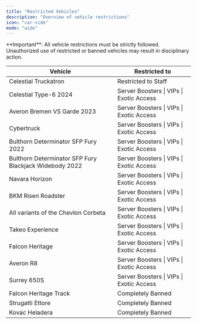 ```yaml
---
title: "Restricted Vehicles"
description: "Overview of vehicle restrictions"
icon: "car-side"
mode: "wide"
---
```


<Note>
  **Important**: All vehicle restrictions must be strictly followed. Unauthorized use of restricted or banned vehicles may result in disciplinary action.
</Note>

<table className="w-full border-collapse">
  <thead>
    <tr className="bg-gray-900/50">
      <th className="px-6 py-4 text-left text-base font-semibold text-gray-200 border border-gray-700">
        Vehicle
      </th>
      <th className="px-6 py-4 text-left text-base font-semibold text-gray-200 border border-gray-700">
        Restricted to
      </th>
    </tr>
  </thead>
  <tbody>
    <tr>
      <td className="px-6 py-4 text-base text-gray-300 border border-gray-700">
        Celestial Truckatron
      </td>
      <td className="px-6 py-4 text-base border border-gray-700">
        <span className="text-blue-400">Restricted to Staff</span>
      </td>
    </tr>
    <tr>
      <td className="px-6 py-4 text-base text-gray-300 border border-gray-700">
        Celestial Type-6 2024
      </td>
      <td className="px-6 py-4 text-base border border-gray-700">
        <span className="text-pink-400">Server Boosters</span> | <span className="text-purple-400">VIPs</span> | <span className="text-orange-400">Exotic Access</span>
      </td>
    </tr>
    <tr>
      <td className="px-6 py-4 text-base text-gray-300 border border-gray-700">
        Averon Bremen VS Garde 2023
      </td>
      <td className="px-6 py-4 text-base border border-gray-700">
        <span className="text-pink-400">Server Boosters</span> | <span className="text-purple-400">VIPs</span> | <span className="text-orange-400">Exotic Access</span>
      </td>
    </tr>
    <tr>
      <td className="px-6 py-4 text-base text-gray-300 border border-gray-700">
        Cybertruck
      </td>
      <td className="px-6 py-4 text-base border border-gray-700">
        <span className="text-pink-400">Server Boosters</span> | <span className="text-purple-400">VIPs</span> | <span className="text-orange-400">Exotic Access</span>
      </td>
    </tr>
    <tr>
      <td className="px-6 py-4 text-base text-gray-300 border border-gray-700">
        Bulthorn Determinator SFP Fury 2022
      </td>
      <td className="px-6 py-4 text-base border border-gray-700">
        <span className="text-pink-400">Server Boosters</span> | <span className="text-purple-400">VIPs</span> | <span className="text-orange-400">Exotic Access</span>
      </td>
    </tr>
    <tr>
      <td className="px-6 py-4 text-base text-gray-300 border border-gray-700">
        Bulthorn Determinator SFP Fury Blackjack Widebody 2022
      </td>
      <td className="px-6 py-4 text-base border border-gray-700">
        <span className="text-pink-400">Server Boosters</span> | <span className="text-purple-400">VIPs</span> | <span className="text-orange-400">Exotic Access</span>
      </td>
    </tr>
    <tr>
      <td className="px-6 py-4 text-base text-gray-300 border border-gray-700">
        Navara Horizon
      </td>
      <td className="px-6 py-4 text-base border border-gray-700">
        <span className="text-pink-400">Server Boosters</span> | <span className="text-purple-400">VIPs</span> | <span className="text-orange-400">Exotic Access</span>
      </td>
    </tr>
    <tr>
      <td className="px-6 py-4 text-base text-gray-300 border border-gray-700">
        BKM Risen Roadster
      </td>
      <td className="px-6 py-4 text-base border border-gray-700">
        <span className="text-pink-400">Server Boosters</span> | <span className="text-purple-400">VIPs</span> | <span className="text-orange-400">Exotic Access</span>
      </td>
    </tr>
    <tr>
      <td className="px-6 py-4 text-base text-gray-300 border border-gray-700">
        All variants of the Chevlon Corbeta
      </td>
      <td className="px-6 py-4 text-base border border-gray-700">
        <span className="text-pink-400">Server Boosters</span> | <span className="text-purple-400">VIPs</span> | <span className="text-orange-400">Exotic Access</span>
      </td>
    </tr>
    <tr>
      <td className="px-6 py-4 text-base text-gray-300 border border-gray-700">
        Takeo Experience
      </td>
      <td className="px-6 py-4 text-base border border-gray-700">
        <span className="text-pink-400">Server Boosters</span> | <span className="text-purple-400">VIPs</span> | <span className="text-orange-400">Exotic Access</span>
      </td>
    </tr>
    <tr>
      <td className="px-6 py-4 text-base text-gray-300 border border-gray-700">
        Falcon Heritage
      </td>
      <td className="px-6 py-4 text-base border border-gray-700">
        <span className="text-pink-400">Server Boosters</span> | <span className="text-purple-400">VIPs</span> | <span className="text-orange-400">Exotic Access</span>
      </td>
    </tr>
    <tr>
      <td className="px-6 py-4 text-base text-gray-300 border border-gray-700">
        Averon R8
      </td>
      <td className="px-6 py-4 text-base border border-gray-700">
        <span className="text-pink-400">Server Boosters</span> | <span className="text-purple-400">VIPs</span> | <span className="text-orange-400">Exotic Access</span>
      </td>
    </tr>
    <tr>
      <td className="px-6 py-4 text-base text-gray-300 border border-gray-700">
        Surrey 650S
      </td>
      <td className="px-6 py-4 text-base border border-gray-700">
        <span className="text-pink-400">Server Boosters</span> | <span className="text-purple-400">VIPs</span> | <span className="text-orange-400">Exotic Access</span>
      </td>
    </tr>
    <tr>
      <td className="px-6 py-4 text-base text-gray-300 border border-gray-700">
        Falcon Heritage Track
      </td>
      <td className="px-6 py-4 text-base border border-gray-700">
        <span className="text-red-400">Completely Banned</span>
      </td>
    </tr>
    <tr>
      <td className="px-6 py-4 text-base text-gray-300 border border-gray-700">
        Strugatti Ettore
      </td>
      <td className="px-6 py-4 text-base border border-gray-700">
        <span className="text-red-400">Completely Banned</span>
      </td>
    </tr>
    <tr>
      <td className="px-6 py-4 text-base text-gray-300 border border-gray-700">
        Kovac Heladera
      </td>
      <td className="px-6 py-4 text-base border border-gray-700">
        <span className="text-red-400">Completely Banned</span>
      </td>
    </tr>
  </tbody>
</table>